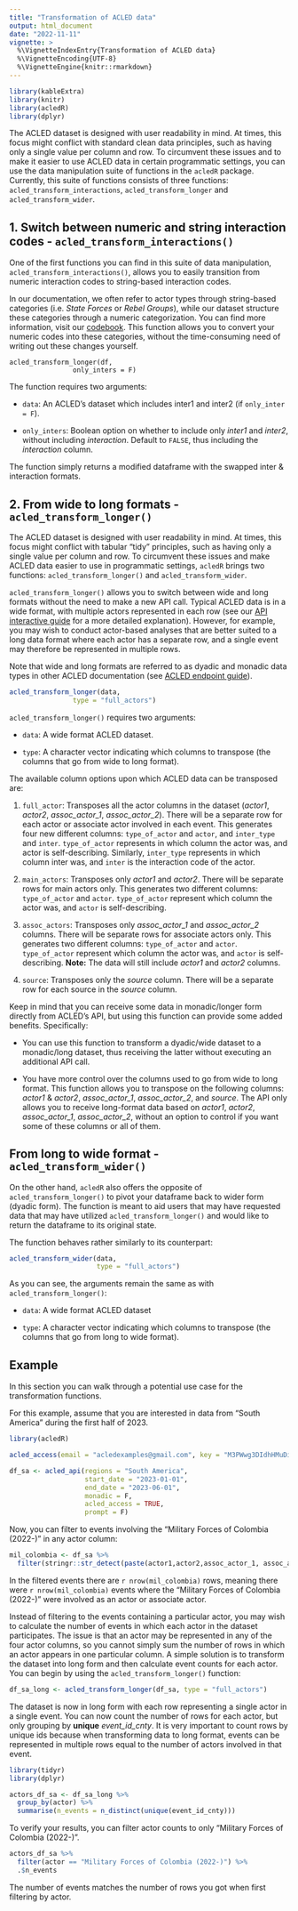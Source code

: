 ```yaml
---
title: "Transformation of ACLED data"
output: html_document
date: "2022-11-11"
vignette: >
  %\VignetteIndexEntry{Transformation of ACLED data}
  %\VignetteEncoding{UTF-8}
  %\VignetteEngine{knitr::rmarkdown}
---
```

```r
library(kableExtra)
library(knitr)
library(acledR)
library(dplyr)
```

The ACLED dataset is designed with user readability in mind. At times, this focus might conflict with standard clean data principles, such as having only a single value per column and row. To circumvent these issues and to make it easier to use ACLED data in certain programmatic settings, you can use the data manipulation suite of functions in the `acledR` package. Currently, this suite of functions consists of three functions: `acled_transform_interactions`, `acled_transform_longer` and `acled_transform_wider`.

## 1. Switch between numeric and string interaction codes - `acled_transform_interactions()`

One of the first functions you can find in this suite of data manipulation, `acled_transform_interactions()`, allows you to easily transition from numeric interaction codes to string-based interaction codes. 

In our documentation, we often refer to actor types through string-based categories (i.e. *State Forces* or *Rebel Groups*), while our dataset structure these categories through a numeric categorization. You can find more information, visit our [codebook]("https://acleddata.com/download/2827/"). This function allows you to convert your numeric codes into these categories, without the time-consuming need of writing out these changes yourself. 


```fun

acled_transform_longer(df, 
                only_inters = F) 

```

The function requires two arguments:

*   `data`: An ACLED's dataset which includes inter1 and inter2 (if `only_inter = F`).

*   `only_inters`: Boolean option on whether to include only *inter1* and *inter2*, without including *interaction*. Default to `FALSE`, thus including the *interaction* column.

The function simply returns a modified dataframe with the swapped inter & interaction formats. 


## 2. From wide to long formats - `acled_transform_longer()`

The ACLED dataset is designed with user readability in mind. At times, this focus might conflict with tabular "tidy" principles, such as having only a single value per column and row. To circumvent these issues and make ACLED data easier to use in programmatic settings, `acledR` brings two functions:  `acled_transform_longer()` and `acled_transform_wider`. 

`acled_transform_longer()` allows you to switch between wide and long formats without the need to make a new API call. Typical ACLED data is in a wide format, with multiple actors represented in each row (see our [API interactive guide](https://acled.github.io/ACLED-api-guide/acled_endpoint.html#dyadic-versus-monadic-formats---export_type) for a more detailed explanation). However, for example, you may wish to conduct actor-based analyses that are better suited to a long data format where each actor has a separate row, and a single event may therefore be represented in multiple rows. 

Note that wide and long formats are referred to as dyadic and monadic data types in other ACLED documentation (see [ACLED endpoint guide](https://acled.github.io/ACLED-api-guide/acled_endpoint.html)).

```r

acled_transform_longer(data, 
                type = "full_actors") 

```

`acled_transform_longer()` requires two arguments: 

*   `data`: A wide format ACLED dataset. 

*   `type`: A character vector indicating which columns to transpose (the columns that go from wide to long format). 

The available column options upon which ACLED data can be transposed are: 

1.  `full_actor`: Transposes all the actor columns in the dataset (*actor1*, *actor2*, *assoc_actor_1*, *assoc_actor_2*). There will be a separate row for each actor or associate actor involved in each event. This generates four new different columns: `type_of_actor` and `actor`, and `inter_type` and `inter`. `type_of_actor` represents in which column the actor was, and actor is self-describing. Similarly, `inter_type` represents in which column inter was, and `inter` is the interaction code of the actor. 

2.  `main_actors`: Transposes only *actor1* and *actor2*. There will be separate rows for main actors only. This generates two different columns: `type_of_actor` and `actor`. `type_of_actor` represent which column the actor was, and `actor` is self-describing.

3.  `assoc_actors`: Transposes only *assoc_actor_1* and *assoc_actor_2* columns. There will be separate rows for associate actors only. This generates two different columns: `type_of_actor` and `actor`. `type_of_actor` represent which column the actor was, and `actor` is self-describing. **Note:** The data will still include *actor1* and *actor2* columns. 

4.  `source`: Transposes only the *source* column. There will be a separate row for each source in the *source* column.

Keep in mind that you can receive some data in monadic/longer form directly from ACLED’s API, but using this function can provide some added benefits. Specifically: 

-   You can use this function to transform a dyadic/wide dataset to a monadic/long dataset, thus receiving the latter without executing an additional API call. 

-   You have more control over the columns used to go from wide to long format. This function allows you to transpose on the following columns: *actor1* & *actor2*, *assoc_actor_1*, *assoc_actor_2*, and *source*. The API only allows you to receive long-format data based on *actor1*, *actor2*, *assoc_actor_1*, *assoc_actor_2*, without an option to control if you want some of these columns or all of them.  


## From long to wide format - `acled_transform_wider()`

On the other hand, `acledR` also offers the opposite of `acled_transform_longer()` to pivot your dataframe back to wider form (dyadic form). The function is meant to aid users that may have requested data that may have utilized `acled_transform_longer()` and would like to return the dataframe to its original state. 

The function behaves rather similarly to its counterpart: 
```r

acled_transform_wider(data,
                      type = "full_actors")

```

As you can see, the arguments remain the same as with `acled_transform_longer()`: 

*   `data`: A wide format ACLED dataset

*   `type`: A character vector indicating which columns to transpose (the columns that go from long to wide format). 


## Example 

In this section you can walk through a potential use case for the transformation functions. 

For this example, assume that you are interested in data from “South America” during the first half of 2023. 

```r

library(acledR)

acled_access(email = "acledexamples@gmail.com", key = "M3PWwg3DIdhHMuDiilp5") 

df_sa <- acled_api(regions = "South America",
                   start_date = "2023-01-01",
                   end_date = "2023-06-01",
                   monadic = F,
                   acled_access = TRUE,
                   prompt = F)
```

Now, you can filter to events involving the "Military Forces of Colombia (2022-)" in any actor column: 

```r

mil_colombia <- df_sa %>%
  filter(stringr::str_detect(paste(actor1,actor2,assoc_actor_1, assoc_actor_2, sep = ";"), "Military Forces of Colombia (2022-)"))

```

In the filtered events there are `r nrow(mil_colombia)` rows, meaning there were `r nrow(mil_colombia)` events where the "Military Forces of Colombia (2022-)" were involved as an actor or associate actor. 

Instead of filtering to the events containing a particular actor, you may wish to calculate the number of events in which each actor in the dataset participates. The issue is that an actor may be represented in any of the four actor columns, so you cannot simply sum the number of rows in which an actor appears in one particular column. A simple solution is to transform the dataset into long form and then calculate event counts for each actor. You can begin by using the `acled_transform_longer()` function:

```r

df_sa_long <- acled_transform_longer(df_sa, type = "full_actors")

```

The dataset is now in long form with each row representing a single actor in a single event. You can now count the number of rows for each actor, but only grouping by **unique** *event_id_cnty*. It is very important to count rows by unique ids because when transforming data to long format, events can be represented in multiple rows equal to the number of actors involved in that event. 

```r
library(tidyr)
library(dplyr)

actors_df_sa <- df_sa_long %>%
  group_by(actor) %>%
  summarise(n_events = n_distinct(unique(event_id_cnty)))

```

To verify your results, you can filter actor counts to only "Military Forces of Colombia (2022-)". 

```r

actors_df_sa %>%
  filter(actor == "Military Forces of Colombia (2022-)") %>%
  .$n_events
```

The number of events matches the number of rows you got when first filtering by actor. 

